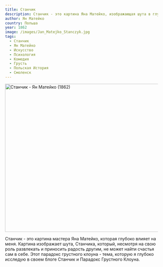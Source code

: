 ```yaml
---
title: Станчик
description: Станчик - это картина Яна Матейко, изображающая шута в глубоком раздумье. Эта картина является центральной темой в моем блоге "Станчик и Парадокс Грустного Клоуна".
author: Ян Матейко
country: Польша
year: 1862
image: /images/Jan_Matejko_Stanczyk.jpg
tags:
  - Станчик
  - Ян Матейко
  - Искусство
  - Психология
  - Комедия
  - Грусть
  - Польская История
  - Смоленск
---
```


<Image className="w-full" width="1080" height="489" src="/images/Jan_Matejko_Stanczyk.jpg"
       alt="Станчик - Ян Матейко (1862)"
       caption="Станчик - Ян Матейко (1862)"/>

Станчик - это картина мастера Яна Матейко, которая глубоко влияет на меня. Картина изображает шута, Станчика, который, несмотря на свою роль развлекать и приносить радость другим, не может найти счастья сам в себе. Этот парадокс грустного клоуна - тема, которую я глубоко исследую в своем блоге <Link href="/posts/stanczky-and-the-paradox-of-the-sad-clown">Станчик и Парадокс Грустного Клоуна</Link>.
